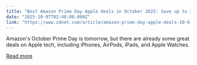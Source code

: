 ```yaml
---
title: "Best Amazon Prime Day Apple deals in October 2025: Save up to 32% on MacBook, AirPods, and more"
date: "2025-10-07T02:48:00.000Z"
link: "https://www.zdnet.com/article/amazon-prime-day-apple-deals-10-6-2025/"
---
```


Amazon's October Prime Day is tomorrow, but there are already some great deals on Apple tech, including iPhones, AirPods, iPads, and Apple Watches.

[Read more](https://www.zdnet.com/article/amazon-prime-day-apple-deals-10-6-2025/)

